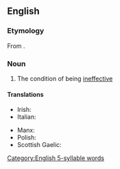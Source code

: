 ==English==

===Etymology===
From {{affix|en|in-|efficacy}}.

===Noun===
{{en-noun|-|+}}

# The condition of being [[ineffective]]

====Translations====
{{trans-top|the condition of being ineffective}}
* Irish: {{t|ga|ainéifeacht|f}}
* Italian: {{t+|it|inefficacia|f}}
{{trans-mid}}
* Manx: {{t|gv|neuvree|f}}
* Polish: {{t+|pl|bezskuteczność|f}}
* Scottish Gaelic: {{t|gd|mì-thairbhe|f}}
{{trans-bottom}}

[[Category:English 5-syllable words]]